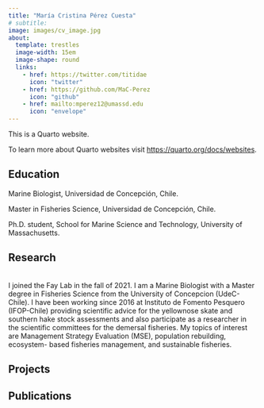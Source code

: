 ```yaml
---
title: "María Cristina Pérez Cuesta"
# subtitle: 
image: images/cv_image.jpg
about: 
  template: trestles
  image-width: 15em
  image-shape: round
  links: 
    - href: https://twitter.com/titidae
      icon: "twitter"
    - href: https://github.com/MaC-Perez
      icon: "github"
    - href: mailto:mperez12@umassd.edu
      icon: "envelope"
---
```


This is a Quarto website.

To learn more about Quarto websites visit <https://quarto.org/docs/websites>.

## Education

Marine Biologist, Universidad de Concepción, Chile.

Master in Fisheries Science, Universidad de Concepción, Chile.

Ph.D. student, School for Marine Science and Technology, University of Massachusetts.

## Research

\
I joined the Fay Lab in the fall of 2021. I am a Marine Biologist with a Master degree in Fisheries Science from the University of Concepcion (UdeC-Chile). I have been working since 2016 at Instituto de Fomento Pesquero (IFOP-Chile) providing scientific advice for the yellownose skate and southern hake stock assessments and also participate as a researcher in the scientific committees for the demersal fisheries. My topics of interest are Management Strategy Evaluation (MSE), population rebuilding, ecosystem- based fisheries management, and sustainable fisheries.

## Projects

## Publications
